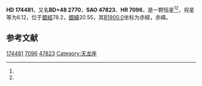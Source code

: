 {{Starbox begin
| name = HD 174481
}}
{{Starbox observe
| epoch = [[J2000.0|J2000.0]]
| constell = {{星座名待查}}<ref name=SIMBAD>{{cite web
 | url=http://simbad.u-strasbg.fr/simbad/sim-id?Ident=HR+7096
 | title=Pulsating variable Star
 | publisher=Centre de Données astronomiques de Strasbourg
 | work=SIMBAD
 | accessdate=2012-07-13
 | archive-date=2016-03-17
 | archive-url=https://web.archive.org/web/20160317155015/http://simbad.u-strasbg.fr/simbad/sim-id?Ident=HR+7096
 | dead-url=no
 }}</ref><ref name=DATA>{{cite web
 | url=http://vizier.u-strasbg.fr/viz-bin/VizieR-5?-out.add=.&-source=5050&-corr=PK=HR&-out.max=9999&HR=7096
 | title=VizieR Detailed Page
 | accessdate=2012-07-13
 | archive-date=2019-02-16
 | archive-url=https://web.archive.org/web/20190216092613/http://vizier.u-strasbg.fr/viz-bin/VizieR-5?-out.add=.&-source=5050&-corr=PK=HR&-out.max=9999&HR=7096
 | dead-url=no
 }}</ref>
| 星官 = 
| ra = {{RA|18|48|16.1}}<ref name=SIMBAD /><ref name=DATA />
| dec = {{DEC|+48|46|3}}<ref name=SIMBAD /><ref name=DATA />
| appmag_v = 6.12<ref name=SIMBAD /><ref name=DATA />
}}
{{Starbox character
| class = A7III<ref name=SIMBAD /><ref name=DATA />
| b-v = 0.21<ref name=SIMBAD /><ref name=DATA />
| u-b = 0.08<ref name=SIMBAD /><ref name=DATA />
| r-i = <ref name=SIMBAD /><ref name=DATA />
| variable = 
}}
{{Starbox astrometry
| radial_v = 0.08
| prop_mo_ra = -30
| parallax = 
| p_error = 
}}
{{Starbox catalog
| names =BD+48 2770，[[SAO星表|SAO]] 47823，[[HD星表|HD]] 174481，[[HR星表|HR]] 7096}}
{{Starbox reference |Simbad=HR+7096}}
{{Starbox end}}

'''HD 174481'''，又名'''BD+48 2770'''，'''SAO 47823'''、'''HR 7096'''，是一颗恒星<ref name=SIMBAD /><ref name=DATA />，视星等为6.12，位于[[銀道座標系|銀經]]78.2，[[銀道座標系|銀緯]]20.55，其[[B1900.0|B1900.0]]坐标为赤經{{RA|18|45|37.8}}，赤緯{{DEC|+48|20.55|10}}。

== 参考文献 ==
{{reflist}}

{{star-stub}}

[[Category:HD和HDE天體|174481]]
[[Category:HR天體|7096]]
[[Category:SAO天體|47823]]
[[Category:天龙座|Category:天龙座]]